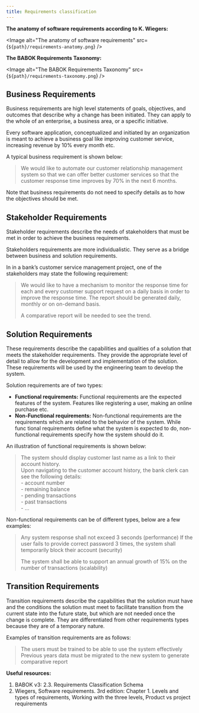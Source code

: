 ```yaml
---
title: Requirements classification
---
```



**The anatomy of software requirements according to K. Wiegers:**

<Image alt="The anatomy of software requirements" src={`${path}/requirements-anatomy.png`} />

**The BABOK Requirements Taxonomy:**

<Image alt="The BABOK Requirements Taxonomy" src={`${path}/requirements-taxonomy.png`} />

## Business Requirements
Business requirements are high level statements of goals, objectives, and outcomes that describe why a change has been initiated. They can
apply to the whole of an enterprise, a business area, or a specific initiative.

Every software application, conceptualized and initiated by an organization is meant to achieve a business goal like improving customer service,
increasing revenue by 10% every month etc.

A typical business requirement is shown below:

> We would like to automate our customer relationship management system so that we can offer better customer services so that
> the customer response time improves by 70% in the next 6 months.

Note that business requirements do not need to specify details as to how the objectives should be met.

## Stakeholder Requirements
Stakeholder requirements describe the needs of stakeholders that must be met in order to achieve the business requirements.

Stakeholders requirements are more individualistic. They serve as a bridge between business and solution requirements.

In in a bank’s customer service management project, one of the stakeholders may state the following requirement:

> We would like to have a mechanism to monitor the response time for each and every customer support request on a daily basis
> in order to improve the response time. The report should be generated daily, monthly or on on-demand basis.
>
> A comparative report will be needed to see the trend.

## Solution Requirements
These requirements describe the capabilities and qualities of a solution that meets the stakeholder requirements. They provide the appropriate
level of detail to allow for the development and implementation of the solution. These requirements will be used by the engineering team to
develop the system.

Solution requirements are of two types:
* **Functional requirements:** Functional requirements are the expected features of the system. Features like registering a user, making an
online purchase etc.
* **Non-Functional requirements:** Non-functional requirements are the requirements which are related to the behavior of the system. While func
tional requirements define what the system is expected to do, non-functional requirements specify how the system should do it.

An illustration of functional requirements is shown below:
> The system should display customer last name as a link to their account history. \
> Upon navigating to the customer account history, the bank clerk can see the following details: \
> \- account number \
> \- remaining balance \
> \- pending transactions \
> \- past transactions \
> \- ...

Non-functional requirements can be of different types, below are a few examples:
> Any system response shall not exceed 3 seconds (performance)
> If the user fails to provide correct password 3 times, the system shall temporarily block their account (security)
>
> The system shall be able to support an annual growth of 15% on the number of transactions (scalability)

## Transition Requirements
Transition requirements describe the capabilities that the solution must have and the conditions the solution must meet to facilitate transition from
the current state into the future state, but which are not needed once the change is complete. They are differentiated from other requirements
types because they are of a temporary nature.

Examples of transition requirements are as follows:
> The users must be trained to be able to use the system effectively
> Previous years data must be migrated to the new system to generate comparative report

**Useful resources:**
1. BABOK v3: 2.3. Requirements Classification Schema
2. Wiegers, Software requirements. 3rd edition: Chapter 1. Levels and types of requirements, Working with the three levels, Product vs project
requirements
